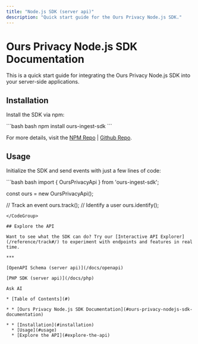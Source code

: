 ```yaml
---
title: "Node.js SDK (server api)"
description: "Quick start guide for the Ours Privacy Node.js SDK."
---
```


# Ours Privacy Node.js SDK Documentation

This is a quick start guide for integrating the Ours Privacy Node.js SDK into your server-side applications.

## Installation

Install the SDK via npm:

<CodeGroup>
  ```bash bash
  npm install ours-ingest-sdk
  ```
</CodeGroup>

For more details, visit the [NPM Repo](https://www.npmjs.com/package/ours-ingest-sdk) | [Github Repo](https://github.com/with-ours/ingest-sdk-nodejs).

## Usage

Initialize the SDK and send events with just a few lines of code:

<CodeGroup>
  ```bash bash
  import { OursPrivacyApi } from 'ours-ingest-sdk';

  const ours = new OursPrivacyApi();

  // Track an event
  ours.track();
  // Identify a user
  ours.identify();
  ```
</CodeGroup>

## Explore the API

Want to see what the SDK can do? Try our [Interactive API Explorer](/reference/track#/) to experiment with endpoints and features in real time.

***

[OpenAPI Schema (server api)](/docs/openapi)

[PHP SDK (server api)](/docs/php)

Ask AI

* [Table of Contents](#)

* * [Ours Privacy Node.js SDK Documentation](#ours-privacy-nodejs-sdk-documentation)

  * * [Installation](#installation)
    * [Usage](#usage)
    * [Explore the API](#explore-the-api)
